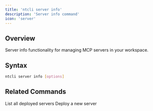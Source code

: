 ```yaml
---
title: 'ntcli server info'
description: 'Server info command'
icon: 'server'
---
```


## Overview

Server info functionality for managing MCP servers in your workspace.

## Syntax

```bash
ntcli server info [options]
```

## Related Commands

<CardGroup cols={2}>
  <Card
    title="server list"
    icon="list"
    href="/cli/commands/server/list"
  >
    List all deployed servers
  </Card>
  <Card
    title="server deploy"
    icon="rocket"
    href="/cli/commands/server/deploy"
  >
    Deploy a new server
  </Card>
</CardGroup>
